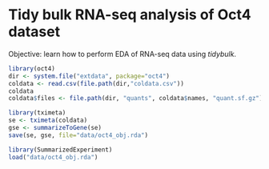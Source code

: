# Tidy bulk RNA-seq analysis of Oct4 dataset

Objective: learn how to perform EDA of RNA-seq data using *tidybulk*.

```r
library(oct4)
dir <- system.file("extdata", package="oct4")
coldata <- read.csv(file.path(dir,"coldata.csv"))
coldata
coldata$files <- file.path(dir, "quants", coldata$names, "quant.sf.gz")
```

```r
library(tximeta)
se <- tximeta(coldata)
gse <- summarizeToGene(se)
save(se, gse, file="data/oct4_obj.rda")
```

```r
library(SummarizedExperiment)
load("data/oct4_obj.rda")
```
